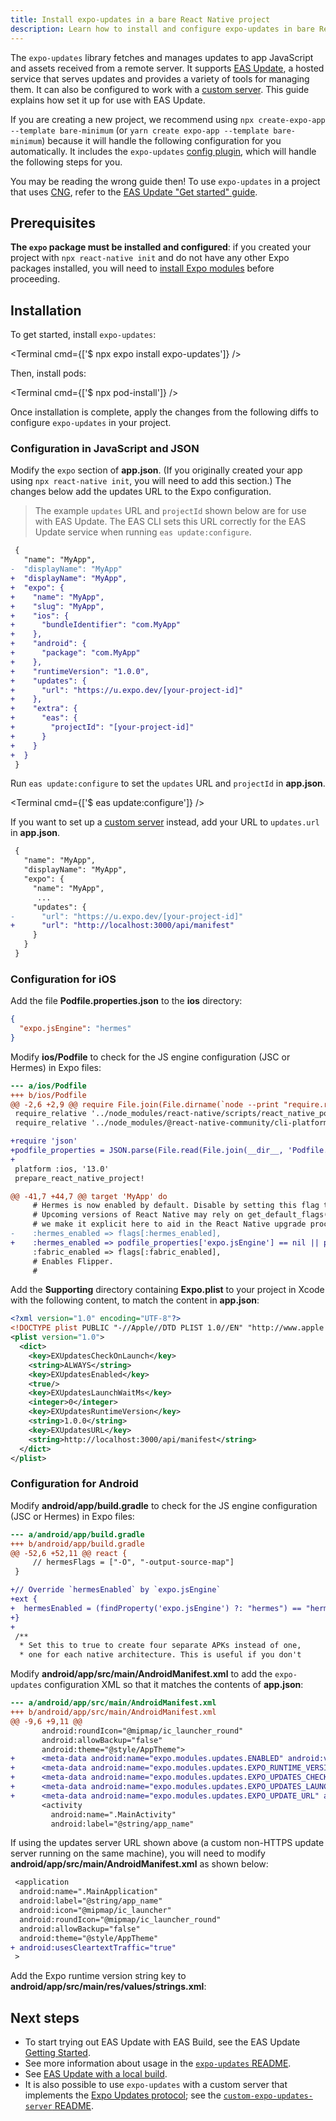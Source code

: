 ```yaml
---
title: Install expo-updates in a bare React Native project
description: Learn how to install and configure expo-updates in bare React Native projects.
---
```



The `expo-updates` library fetches and manages updates to app JavaScript and assets received from a remote server. It supports [EAS Update](/eas-update/introduction), a hosted service that serves updates and provides a variety of tools for managing them. It can also be configured to work with a [custom server](/eas-update/custom-updates-server/). This guide explains how set it up for use with EAS Update.

<Collapsible summary="Do you need to create a new project?">

If you are creating a new project, we recommend using `npx create-expo-app --template bare-minimum` (or `yarn create expo-app --template bare-minimum`) because it will handle the following configuration for you automatically. It includes the `expo-updates` [config plugin](/config-plugins/introduction/), which will handle the following steps for you.

</Collapsible>

<Collapsible summary="Do you use Continuous Native Generation (CNG) in your project?">

You may be reading the wrong guide then! To use `expo-updates` in a project that uses [CNG](/workflow/continuous-native-generation/), refer to the [EAS Update "Get started" guide](/eas-update/getting-started/).

</Collapsible>

## Prerequisites

**The `expo` package must be installed and configured**: if you created your project with `npx react-native init` and do not have any other Expo packages installed, you will need to [install Expo modules](/bare/installing-expo-modules) before proceeding.

## Installation

To get started, install `expo-updates`:

<Terminal cmd={['$ npx expo install expo-updates']} />

Then, install pods:

<Terminal cmd={['$ npx pod-install']} />

Once installation is complete, apply the changes from the following diffs to configure `expo-updates` in your project.

### Configuration in JavaScript and JSON

Modify the `expo` section of **app.json**. (If you originally created your app using `npx react-native init`, you will need to add this section.)
The changes below add the updates URL to the Expo configuration.

> The example `updates` URL and `projectId` shown below are for use with EAS Update. The EAS CLI sets this URL correctly for the EAS Update service when running `eas update:configure`.

```diff app.json
 {
   "name": "MyApp",
-  "displayName": "MyApp"
+  "displayName": "MyApp",
+  "expo": {
+    "name": "MyApp",
+    "slug": "MyApp",
+    "ios": {
+      "bundleIdentifier": "com.MyApp"
+    },
+    "android": {
+      "package": "com.MyApp"
+    },
+    "runtimeVersion": "1.0.0",
+    "updates": {
+      "url": "https://u.expo.dev/[your-project-id]"
+    },
+    "extra": {
+      "eas": {
+        "projectId": "[your-project-id]"
+      }
+    }
+  }
 }
```

Run `eas update:configure` to set the `updates` URL and `projectId` in **app.json**.

<Terminal cmd={['$ eas update:configure']} />

If you want to set up a [custom server](/eas-update/custom-updates-server) instead, add your URL to `updates.url` in **app.json**.

```diff app.json
 {
   "name": "MyApp",
   "displayName": "MyApp",
   "expo": {
     "name": "MyApp",
      ...
     "updates": {
-      "url": "https://u.expo.dev/[your-project-id]"
+      "url": "http://localhost:3000/api/manifest"
     }
   }
 }
```

### Configuration for iOS

Add the file **Podfile.properties.json** to the **ios** directory:

```json ios/Podfile.properties.json
{
  "expo.jsEngine": "hermes"
}
```

Modify **ios/Podfile** to check for the JS engine configuration (JSC or Hermes) in Expo files:

```diff ios/Podfile
--- a/ios/Podfile
+++ b/ios/Podfile
@@ -2,6 +2,9 @@ require File.join(File.dirname(`node --print "require.resolve('expo/package.json
 require_relative '../node_modules/react-native/scripts/react_native_pods'
 require_relative '../node_modules/@react-native-community/cli-platform-ios/native_modules'

+require 'json'
+podfile_properties = JSON.parse(File.read(File.join(__dir__, 'Podfile.properties.json'))) rescue {}
+
 platform :ios, '13.0'
 prepare_react_native_project!

@@ -41,7 +44,7 @@ target 'MyApp' do
     # Hermes is now enabled by default. Disable by setting this flag to false.
     # Upcoming versions of React Native may rely on get_default_flags(), but
     # we make it explicit here to aid in the React Native upgrade process.
-    :hermes_enabled => flags[:hermes_enabled],
+    :hermes_enabled => podfile_properties['expo.jsEngine'] == nil || podfile_properties['expo.jsEngine'] == 'hermes',
     :fabric_enabled => flags[:fabric_enabled],
     # Enables Flipper.
     #

```

Add the **Supporting** directory containing **Expo.plist** to your project in Xcode with the following content, to match the content in **app.json**:

```xml Expo.plist
<?xml version="1.0" encoding="UTF-8"?>
<!DOCTYPE plist PUBLIC "-//Apple//DTD PLIST 1.0//EN" "http://www.apple.com/DTDs/PropertyList-1.0.dtd">
<plist version="1.0">
  <dict>
    <key>EXUpdatesCheckOnLaunch</key>
    <string>ALWAYS</string>
    <key>EXUpdatesEnabled</key>
    <true/>
    <key>EXUpdatesLaunchWaitMs</key>
    <integer>0</integer>
    <key>EXUpdatesRuntimeVersion</key>
    <string>1.0.0</string>
    <key>EXUpdatesURL</key>
    <string>http://localhost:3000/api/manifest</string>
  </dict>
</plist>
```

### Configuration for Android

Modify **android/app/build.gradle** to check for the JS engine configuration (JSC or Hermes) in Expo files:

```diff android/app/build.gradle
--- a/android/app/build.gradle
+++ b/android/app/build.gradle
@@ -52,6 +52,11 @@ react {
     // hermesFlags = ["-O", "-output-source-map"]
 }

+// Override `hermesEnabled` by `expo.jsEngine`
+ext {
+  hermesEnabled = (findProperty('expo.jsEngine') ?: "hermes") == "hermes"
+}
+
 /**
  * Set this to true to create four separate APKs instead of one,
  * one for each native architecture. This is useful if you don't
```

Modify **android/app/src/main/AndroidManifest.xml** to add the `expo-updates` configuration XML so that it matches the contents of **app.json**:

```diff android/app/src/main/AndroidManifest.xml
--- a/android/app/src/main/AndroidManifest.xml
+++ b/android/app/src/main/AndroidManifest.xml
@@ -9,6 +9,11 @@
       android:roundIcon="@mipmap/ic_launcher_round"
       android:allowBackup="false"
       android:theme="@style/AppTheme">
+      <meta-data android:name="expo.modules.updates.ENABLED" android:value="true"/>
+      <meta-data android:name="expo.modules.updates.EXPO_RUNTIME_VERSION" android:value="@string/expo_runtime_version"/>
+      <meta-data android:name="expo.modules.updates.EXPO_UPDATES_CHECK_ON_LAUNCH" android:value="ALWAYS"/>
+      <meta-data android:name="expo.modules.updates.EXPO_UPDATES_LAUNCH_WAIT_MS" android:value="0"/>
+      <meta-data android:name="expo.modules.updates.EXPO_UPDATE_URL" android:value="http://localhost:3000/api/manifest"/>
       <activity
         android:name=".MainActivity"
         android:label="@string/app_name"
```

If using the updates server URL shown above (a custom non-HTTPS update server running on the same machine), you will need to modify **android/app/src/main/AndroidManifest.xml** as shown below:

```diff android/app/src/main/AndroidManifest.xml
 <application
  android:name=".MainApplication"
  android:label="@string/app_name"
  android:icon="@mipmap/ic_launcher"
  android:roundIcon="@mipmap/ic_launcher_round"
  android:allowBackup="false"
  android:theme="@style/AppTheme"
+ android:usesCleartextTraffic="true"
 >
```

Add the Expo runtime version string key to **android/app/src/main/res/values/strings.xml**:

<DiffBlock source="/static/diffs/expo-update-strings-xml.diff" />

## Next steps

- To start trying out EAS Update with EAS Build, see the EAS Update [Getting Started](/eas-update/getting-started/).
- See more information about usage in the [`expo-updates` README](https://github.com/expo/expo/tree/main/packages/expo-updates/README.md).
- See [EAS Update with a local build](/eas-update/build-locally/).
- It is also possible to use `expo-updates` with a custom server that implements the [Expo Updates protocol](/technical-specs/expo-updates-1/); see the [`custom-expo-updates-server` README](https://github.com/expo/custom-expo-updates-server#readme).
